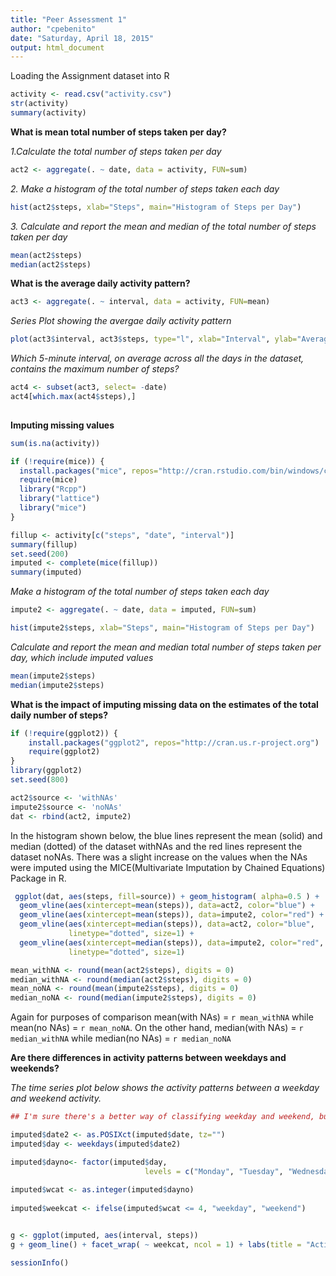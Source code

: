 ```yaml
---
title: "Peer Assessment 1"
author: "cpebenito"
date: "Saturday, April 18, 2015"
output: html_document
---
```


Loading the Assignment dataset into R

```r
activity <- read.csv("activity.csv")
str(activity)
summary(activity)

```


**What is mean total number of steps taken per day?**

*1.Calculate the total number of steps taken per day*

```r
act2 <- aggregate(. ~ date, data = activity, FUN=sum)

```

*2. Make a histogram of the total number of steps taken each day*

```r

hist(act2$steps, xlab="Steps", main="Histogram of Steps per Day")

```

*3. Calculate and report the mean and median of the total number of steps taken per day*

```r

mean(act2$steps)
median(act2$steps)

```

**What is the average daily activity pattern?**

```r

act3 <- aggregate(. ~ interval, data = activity, FUN=mean)

```

*Series Plot showing the avergae daily activity pattern*

```r
plot(act3$interval, act3$steps, type="l", xlab="Interval", ylab="Average Steps", main="Time Series of Steps per Interval")

```

*Which 5-minute interval, on average across all the days in the dataset, contains the maximum number of steps?*

```r

act4 <- subset(act3, select= -date)
act4[which.max(act4$steps),]
  
```


**Imputing missing values**

```r

sum(is.na(activity))


```

```r
if (!require(mice)) {
  install.packages("mice", repos="http://cran.rstudio.com/bin/windows/contrib/3.2/mice_2.22.zip") 
  require(mice)
  library("Rcpp")
  library("lattice")
  library("mice")
}

```


```r
fillup <- activity[c("steps", "date", "interval")]
summary(fillup)
set.seed(200)
imputed <- complete(mice(fillup))
summary(imputed)
```

*Make a histogram of the total number of steps taken each day*

```r
impute2 <- aggregate(. ~ date, data = imputed, FUN=sum)

hist(impute2$steps, xlab="Steps", main="Histogram of Steps per Day")

```

*Calculate and report the mean and median total number of steps taken per day, which include imputed values*

```r

mean(impute2$steps)
median(impute2$steps)

```

**What is the impact of imputing missing data on the estimates of the total daily number of steps?**

```r

if (!require(ggplot2)) {
    install.packages("ggplot2", repos="http://cran.us.r-project.org")
    require(ggplot2)
}
library(ggplot2)
set.seed(800)

act2$source <- 'withNAs'
impute2$source <- 'noNAs'
dat <- rbind(act2, impute2)

```
  
  In the histogram shown below, the blue lines represent the mean (solid) and median (dotted) of the dataset withNAs and the red lines represent the dataset noNAs. There was a slight increase on the values when the NAs were imputed using the MICE(Multivariate Imputation by Chained Equations) Package in R.
 
 
```r
 
 ggplot(dat, aes(steps, fill=source)) + geom_histogram( alpha=0.5 ) +
  geom_vline(aes(xintercept=mean(steps)), data=act2, color="blue") +
  geom_vline(aes(xintercept=mean(steps)), data=impute2, color="red") +
  geom_vline(aes(xintercept=median(steps)), data=act2, color="blue", 
             linetype="dotted", size=1) +
  geom_vline(aes(xintercept=median(steps)), data=impute2, color="red", 
             linetype="dotted", size=1)
```

  
```r
  
mean_withNA <- round(mean(act2$steps), digits = 0)
median_withNA <- round(median(act2$steps), digits = 0)
mean_noNA <- round(mean(impute2$steps), digits = 0)
median_noNA <- round(median(impute2$steps), digits = 0)

```

Again for purposes of comparison mean(with NAs) = `r mean_withNA` while mean(no NAs) = `r mean_noNA`. On the other hand, median(with NAs) = `r median_withNA` while median(no NAs) = `r median_noNA`



**Are there differences in activity patterns between weekdays and weekends?**

*The time series plot below shows the activity patterns between a weekday and weekend activity.*

```r
## I'm sure there's a better way of classifying weekday and weekend, but this is the best I could do for now with the deadline ##

imputed$date2 <- as.POSIXct(imputed$date, tz="")
imputed$day <- weekdays(imputed$date2)

imputed$dayno<- factor(imputed$day,
                              levels = c("Monday", "Tuesday", "Wednesday", "Thursday", "Friday", "Saturday", "Sunday"), labels = c(1,2,3,4,5,6,7))
                         
imputed$wcat <- as.integer(imputed$dayno)
  
imputed$weekcat <- ifelse(imputed$wcat <= 4, "weekday", "weekend")


g <- ggplot(imputed, aes(interval, steps))
g + geom_line() + facet_wrap( ~ weekcat, ncol = 1) + labs(title = "Activity Pattern")


```


```r
sessionInfo()

```



